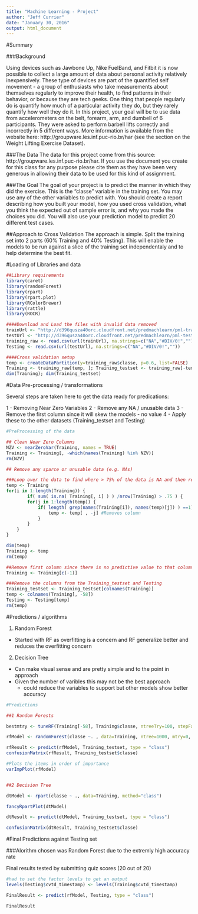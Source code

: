 ```yaml
---
title: "Machine Learning - Project"
author: "Jeff Currier"
date: "January 30, 2016"
output: html_document
---
```


#Summary

###Background

Using devices such as Jawbone Up, Nike FuelBand, and Fitbit it is now possible to collect a large amount of data about personal activity relatively inexpensively. These type of devices are part of the quantified self movement - a group of enthusiasts who take measurements about themselves regularly to improve their health, to find patterns in their behavior, or because they are tech geeks. One thing that people regularly do is quantify how much of a particular activity they do, but they rarely quantify how well they do it. In this project, your goal will be to use data from accelerometers on the belt, forearm, arm, and dumbell of 6 participants. They were asked to perform barbell lifts correctly and incorrectly in 5 different ways. More information is available from the website here: http://groupware.les.inf.puc-rio.br/har (see the section on the Weight Lifting Exercise Dataset).

###The Data
The data for this project come from this source: http://groupware.les.inf.puc-rio.br/har. If you use the document you create for this class for any purpose please cite them as they have been very generous in allowing their data to be used for this kind of assignment.

###The Goal
The goal of your project is to predict the manner in which they did the exercise. This is the "classe" variable in the training set. You may use any of the other variables to predict with. You should create a report describing how you built your model, how you used cross validation, what you think the expected out of sample error is, and why you made the choices you did. You will also use your prediction model to predict 20 different test cases.

##Approach to Cross Validation
The approach is simple.  Split the training set into 2 parts (60% Training and 40% Testing).  This will enable the models to be run against a slice of the training set independentaly and to help determine the best fit.


#Loading of Libraries and data

```r

##Library requirements
library(caret)
library(randomForest)
library(rpart) 
library(rpart.plot)
library(RColorBrewer)
library(rattle)
library(ROCR)

####Download and Load the files with invalid data removed
trainUrl <- "http://d396qusza40orc.cloudfront.net/predmachlearn/pml-training.csv"
testUrl <- "http://d396qusza40orc.cloudfront.net/predmachlearn/pml-testing.csv"
training_raw <- read.csv(url(trainUrl), na.strings=c("NA","#DIV/0!",""))
Testing <- read.csv(url(testUrl), na.strings=c("NA","#DIV/0!",""))

####Cross validation setup
temp <- createDataPartition(y=training_raw$classe, p=0.6, list=FALSE)
Training <- training_raw[temp, ]; Training_testset <- training_raw[-temp, ]
dim(Training); dim(Training_testset)

```


#Data Pre-processing / transformations

Several steps are taken here to get the data ready for predications:

1 - Removing Near Zero Variables
2 - Remove any NA / unusable data
3 - Remove the first column since it will skew the models - no value
4 - Apply these to the other datasets (Training_testset and Testing)

```r

#PreProcessing of the data

## Clean Near Zero Columns
NZV <- nearZeroVar(Training, names = TRUE)
Training <- Training[, -which(names(Training) %in% NZV)]
rm(NZV)

## Remove any sparce or unusable data (e.g. NAs)

###Loop over the data to find where > 75% of the data is NA and then remove the column
temp <- Training
for(i in 1:length(Training)) {
        if( sum( is.na( Training[, i] ) ) /nrow(Training) > .75 ) {
        for(j in 1:length(temp)) {
            if( length( grep(names(Training[i]), names(temp)[j]) ) ==1)  {
                temp <- temp[ , -j] #Removes column
            }   
        } 
    }
}

dim(temp)
Training <- temp
rm(temp)

##Remove first column since there is no predictive value to that column
Training <- Training[c(-1)]

###Remove the columns from the Training_testset and Testing
Training_testset <- Training_testset[colnames(Training)]
temp <- colnames(Training[, -58])
Testing <- Testing[temp]
rm(temp)

```


#Predictions / algorithms

1. Random Forest
  - Started with RF as overfitting is a concern and RF generalize better and reduces the overfitting concern
2. Decision Tree
  - Can make visual sense and are pretty simple and to the point in approach
  - Given the number of varibles this may not be the best approach
      - could reduce the variables to support but other models show better accuracy

```r

#Predictions

##1 Random Forests

bestmtry <- tuneRF(Training[-58], Training$classe, ntreeTry=100, stepFactor=1.5,improve=0.01, trace=FALSE, plot=TRUE, dobest=TRUE)

rfModel <- randomForest(classe ~. , data=Training, ntree=1000, mtry=0, keep.forest=TRUE, importance=TRUE)

rfResult <- predict(rfModel, Training_testset, type = "class")
confusionMatrix(rfResult, Training_testset$classe)

#Plots the items in order of importance
varImpPlot(rfModel)


##2 Decision Tree

dtModel <- rpart(classe ~ ., data=Training, method="class")

fancyRpartPlot(dtModel)

dtResult <- predict(dtModel, Training_testset, type = "class")

confusionMatrix(dtResult, Training_testset$classe)


```

#Final Predictions against Testing set

###Alorithm chosen was Random Forest due to the extremly high accuracy rate

Final results tested by submitting quiz scores (20 out of 20)

```r

#had to set the factor levels to get an output
levels(Testing$cvtd_timestamp) <- levels(Training$cvtd_timestamp)

FinalResult <- predict(rfModel, Testing, type = "class")

FinalResult

```

